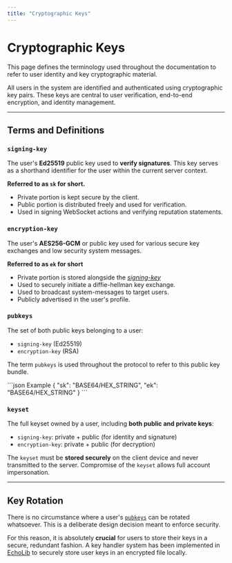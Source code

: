 ```yaml
---
title: "Cryptographic Keys"
---
```



# Cryptographic Keys

This page defines the terminology used throughout the documentation to refer to user identity and key cryptographic material.

All users in the system are identified and authenticated using cryptographic key pairs. These keys are central to user
verification, end-to-end encryption, and identity management.

---

## Terms and Definitions

### `signing-key`

The user's **Ed25519** public key used to **verify signatures**. This key serves as a shorthand identifier for the user
within the current server context.

**Referred to as `sk` for short.**

- Private portion is kept secure by the client.
- Public portion is distributed freely and used for verification.
- Used in signing WebSocket actions and verifying reputation statements.

### `encryption-key`

The user's **AES256-GCM** or public key used for various secure key exchanges and low security system messages.

**Referred to as `ek` for short**

- Private portion is stored alongside the [*signing-key*](#signing-key)
- Used to securely initiate a diffie-hellman key exchange.
- Used to broadcast system-messages to target users.
- Publicly advertised in the user's profile.

### `pubkeys`

The set of both public keys belonging to a user:

- `signing-key` (Ed25519)
- `encryption-key` (RSA)

The term `pubkeys` is used throughout the protocol to refer to this public key bundle.

<SchemaExample path="/definitions/crypto/keypair.json">
```json Example
{
    "sk": "BASE64/HEX_STRING",
    "ek": "BASE64/HEX_STRING"
}
```
</SchemaExample>


### `keyset`

The full keyset owned by a user, including **both public and private keys**:

- `signing-key`: private + public (for identity and signature)
- `encryption-key`: private + public (for decryption)

The `keyset` must be **stored securely** on the client device and never transmitted to the server. Compromise of the `keyset` allows full account impersonation.

---

## Key Rotation

There is no circumstance where a user's [`pubkeys`](#pubkeys) can be rotated whatsoever. This is a deliberate design
decision meant to enforce security.

For this reason, it is absolutely **crucial** for users to store their keys in a secure, redundant fashion. A key handler
system has been implemented in [EchoLib](https://github.com/Echo-Chat-Systems/EchoLib) to securely store user keys in an
encrypted file locally.
